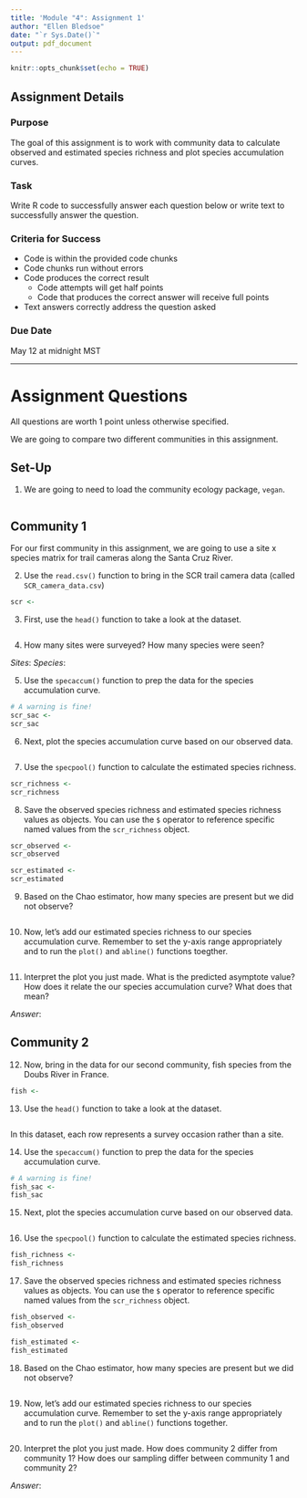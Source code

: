 ```yaml
---
title: 'Module "4": Assignment 1'
author: "Ellen Bledsoe"
date: "`r Sys.Date()`"
output: pdf_document
---
```


```r
knitr::opts_chunk$set(echo = TRUE)
```

## Assignment Details

### Purpose

The goal of this assignment is to work with community data to calculate observed and estimated species richness and plot species accumulation curves.

### Task

Write R code to successfully answer each question below or write text to successfully answer the question.

### Criteria for Success

-   Code is within the provided code chunks
-   Code chunks run without errors
-   Code produces the correct result
    -   Code attempts will get half points
    -   Code that produces the correct answer will receive full points
-   Text answers correctly address the question asked

### Due Date

May 12 at midnight MST

------------------------------------------------------------------------

# Assignment Questions

All questions are worth 1 point unless otherwise specified.

We are going to compare two different communities in this assignment.

## Set-Up

1.  We are going to need to load the community ecology package, `vegan`.

```r

```

## Community 1

For our first community in this assignment, we are going to use a site x species matrix for trail cameras along the Santa Cruz River.

2.  Use the `read.csv()` function to bring in the SCR trail camera data (called `SCR_camera_data.csv`)

```r
scr <- 
```

3.  First, use the `head()` function to take a look at the dataset.

```r

```

4. How many sites were surveyed? How many species were seen?

*Sites*: 
*Species*: 

5. Use the `specaccum()` function to prep the data for the species accumulation curve.

```r
# A warning is fine!
scr_sac <- 
scr_sac
```

6.  Next, plot the species accumulation curve based on our observed data.

```r

```

7.  Use the `specpool()` function to calculate the estimated species richness.

```r
scr_richness <- 
scr_richness
```
8. Save the observed species richness and estimated species richness values as objects. You can use the `$` operator to reference specific named values from the `scr_richness` object.

```r
scr_observed <- 
scr_observed

scr_estimated <- 
scr_estimated
```

9. Based on the Chao estimator, how many species are present but we did not observe?
```r

```

10. Now, let's add our estimated species richness to our species accumulation curve. Remember to set the y-axis range appropriately and to run the `plot()` and `abline()` functions toegther.

```r

```


11. Interpret the plot you just made. What is the predicted asymptote value? How does it relate the our species accumulation curve? What does that mean?

*Answer*: 

## Community 2

12. Now, bring in the data for our second community, fish species from the Doubs River in France.

```r
fish <- 
```

13.  Use the `head()` function to take a look at the dataset.

```r

```
In this dataset, each row represents a survey occasion rather than a site.

14. Use the `specaccum()` function to prep the data for the species accumulation curve.

```r
# A warning is fine!
fish_sac <- 
fish_sac
```

15.  Next, plot the species accumulation curve based on our observed data.

```r

```
16. Use the `specpool()` function to calculate the estimated species richness.

```r
fish_richness <- 
fish_richness
```

17. Save the observed species richness and estimated species richness values as objects. You can use the `$` operator to reference specific named values from the `scr_richness` object.

```r
fish_observed <- 
fish_observed

fish_estimated <-
fish_estimated
```

18. Based on the Chao estimator, how many species are present but we did not observe?
```r

```

19. Now, let's add our estimated species richness to our species accumulation curve. Remember to set the y-axis range appropriately and to run the `plot()` and `abline()` functions together.

```r

```

20. Interpret the plot you just made. How does community 2 differ from community 1? How does our sampling differ between community 1 and community 2? 

*Answer*: